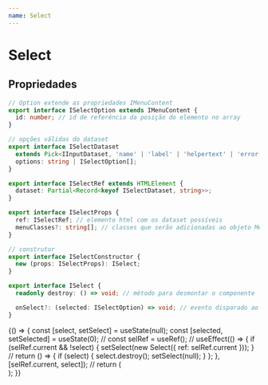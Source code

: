 ```yaml
---
name: Select
---
```



# Select

## Propriedades

```typescript
// Option extende as propriedades IMenuContent
export interface ISelectOption extends IMenuContent {
  id: number; // id de referência da posição do elemento no array
}

// opções válidas do dataset
export interface ISelectDataset
  extends Pick<IInputDataset, 'name' | 'label' | 'helpertext' | 'error' | 'disabled' | 'value'> {
  options: string | ISelectOption[];
}

export interface ISelectRef extends HTMLElement {
  dataset: Partial<Record<keyof ISelectDataset, string>>;
}

export interface ISelectProps {
  ref: ISelectRef; // elemento html com os dataset possíveis
  menuClasses?: string[]; // classes que serão adicionadas ao objeto Menu
}

// construtor
export interface ISelectConstructor {
  new (props: ISelectProps): ISelect;
}

export interface ISelect {
  readonly destroy: () => void; // método para desmontar o componente

  onSelect?: (selected: ISelectOption) => void; // evento disparado ao selecionar um item do menu, adiciona como argumento o objeto do tipo ISelectOption selecionado
}
```

<Playground>
  {() => {
    const [select, setSelect] = useState(null);
    const [selected, setSelected] = useState(0);
    //
    const selRef = useRef();
    //
    useEffect(() => {
      if (selRef.current && !select) {
        setSelect(new Select({ ref: selRef.current }));
      }
      //
      return () => {
        if (select) {
          select.destroy();
          setSelect(null);
        }
      };
    }, [selRef.current, select]);
    //
    return (
      <div className="tw-flex tw-gap-4 tw-flex-wrap">
        <div
          className="tw-w-full"
          ref={selRef}
          data-label="Estado"
          data-options={JSON.stringify([
            { label: 'selecione', id: 0, disabled: true },
            { label: 'paraná', id: 1 },
            { label: 'santa catarina', id: 2 },
            { label: 'são paulo', id: 3 },
          ])}
          data-value={selected}
        ></div>
      </div>
    );
  }}
</Playground>
